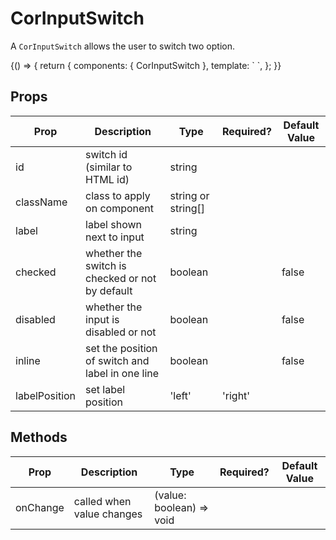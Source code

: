 <!-- CorInputSwitch.stories.mdx -->


<Meta title="Cornellius/Inputs/Input Switch/Introduction" />

# CorInputSwitch

A `CorInputSwitch` allows the user to switch two option.


<Canvas>
  <Story name="default">
    {() => {
      return {
        components: { CorInputSwitch },
        template: `
            <CorInputSwitch />
            `,
      };
    }}
  </Story>
</Canvas>

## Props

| Prop  | Description | Type | Required? | Default Value |
| ------------- | ------------- | ------------- | ------------- | ------------- |
| id | switch id (similar to HTML id) | string |  | |
| className | class to apply on component| string or string[] |  | |
| label | label shown next to input | string | | |
| checked | whether the switch is checked or not by default | boolean | | false |
| disabled | whether the input is disabled or not | boolean | | false |
| inline | set the position of switch and label in one line | boolean |  |false |
| labelPosition | set label position | 'left' | 'right' | | 'left' |

## Methods

| Prop | Description | Type | Required? | Default Value |
| ------------- | ------------- | ------------- | ------------- | ------------- |
| onChange | called when value changes | (value: boolean) => void |  | |